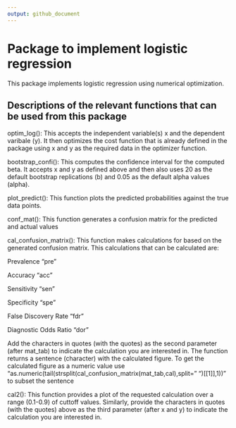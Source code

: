 ```yaml
---
output: github_document
---
```


# Package to implement logistic regression
  
This package implements logistic regression using numerical optimization.

## Descriptions of the relevant functions that can be used from this package

optim_log(): This accepts the independent variable(s) x and the dependent varibale (y). It then optimizes the cost function that is already defined in the package using x and y as the required data in the optimizer function.

bootstrap_confi(): This computes the confidence interval for the computed beta. It accepts x and y as defined above and then also uses 20 as the default bootstrap replications (b) and 0.05 as the default alpha values (alpha). 

plot_predict(): This function plots the predicted probabilities against the true data points.

conf_mat(): This function generates a confusion matrix for the predicted and actual values

cal_confusion_matrix(): This function makes calculations for based on the generated confusion matrix. This calculations that can be calculated are:

Prevalence "pre"

Accuracy "acc"

Sensitivity "sen"

Specificity "spe"

False Discovery Rate "fdr"

Diagnostic Odds Ratio "dor"

Add the characters in quotes (with the quotes) as the second parameter (after mat_tab) to indicate the calculation you are interested in. The function returns a sentence (character) with the calculated figure. To get the calculated figure as a numeric value use "as.numeric(tail(strsplit(cal_confusion_matrix(mat_tab,cal),split=" ")[[1]],1))" to subset the sentence

cal2(): This function provides a plot of the requested calculation over a range (0.1-0.9) of cuttoff values. Similarly, provide the characters in quotes (with the quotes) above as the third parameter (after x and y) to indicate the calculation you are interested in.
